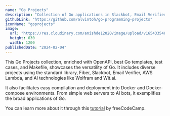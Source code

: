 ```yaml
---
name: "Go Projects"
description: "Collection of Go applications in Slackbot, Email Verifier, AWS Lambda, AI Bot"
githubLink: "https://github.com/alvintoh/go-programming-projects"
iconName: "goprojects"
image:
  url: "https://res.cloudinary.com/anishde12020/image/upload/v1654335485/Blogfolio/og_secli.png"
  height: 630
  width: 1200
publishedDate: "2024-02-04"
---
```


This Go Projects collection, enriched with OpenAPI, best Go templates, test cases, and Makefile, showcases the versatility of Go. It includes diverse projects using the standard library, Fiber, Slackbot, Email Verifier, AWS Lambda, and AI technologies like Wolfram and Wit.ai.

It also facilitates easy compilation and deployment into Docker and Docker-compose environments. From simple web servers to AI bots, it exemplifies the broad applications of Go.

You can learn more about it through this [tutorial](https://www.youtube.com/watch?v=jFfo23yIWac) by freeCodeCamp.
